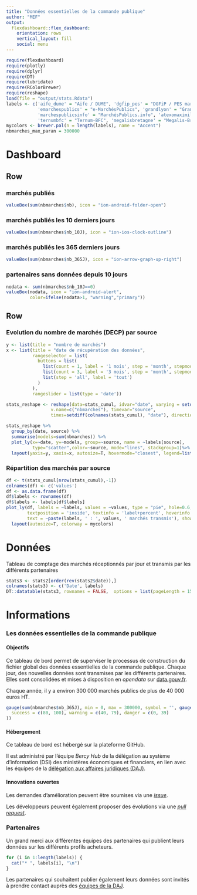 ```yaml
---
title: "Données essentielles de la commande publique"
author: "MEF"
output: 
  flexdashboard::flex_dashboard:
    orientation: rows
    vertical_layout: fill
    social: menu
---
```


```r
require(flexdashboard)
require(plotly)
require(dplyr)
require(DT)
require(lubridate)
require(RColorBrewer)
require(reshape)
load(file = "output/stats.Rdata")
labels <- c('aife_dume' = "Aife / DUME", 'dgfip_pes' = "DGFiP / PES marchés",
            'emarchespublics' = "e-MarchésPublics", 'grandlyon' = "Grand Lyon", 
            'marchespublicsinfo' = "MarchésPublics.info", 'atexomaximilien'="Atexo-Maximilien",
            'ternumbfc' = "Ternum-BFC", 'megalisbretagne' = "Megalis-Bretagne")
mycolors <- brewer.pal(n = length(labels), name = "Accent")
nbmarches_max_paran = 300000
```

Dashboard {data-icon="fa-signal"}
=======================================================================

Row
-----------------------------------------------------------------------

### marchés publiés
```r
valueBox(sum(nbmarches$nb), icon = "ion-android-folder-open")
```

### marchés publiés les 10 derniers jours
```r
valueBox(sum(nbmarches$nb_10J), icon = "ion-ios-clock-outline")
```

### marchés publiés les 365 derniers jours
```r
valueBox(sum(nbmarches$nb_365J), icon = "ion-arrow-graph-up-right")
```

### partenaires sans données depuis 10 jours
```r
nodata <- sum(nbmarches$nb_10J==0)
valueBox(nodata, icon = "ion-android-alert", 
         color=ifelse(nodata>1, "warning","primary"))
```

Row
-----------------------------------------------------------------------

### Evolution du nombre de marchés (DECP) par source
```r
y <- list(title = "nombre de marchés")
x <- list(title = "date de récupération des données",
          rangeselector = list(
            buttons = list(
              list(count = 1, label = '1 mois', step = 'month', stepmode = 'backward'),
              list(count = 3, label = '3 mois', step = 'month', stepmode = 'backward'),
              list(step = 'all', label = 'tout')
            )
          ),
          rangeslider = list(type = 'date'))

stats_reshape <- reshape(data=stats_cumul, idvar="date", varying = setdiff(colnames(stats_cumul), "date"),
                 v.name=c("nbmarches"), timevar="source",
                 times=setdiff(colnames(stats_cumul), "date"), direction="long")

stats_reshape %>%
  group_by(date, source) %>%
  summarise(models=sum(nbmarches)) %>%
  plot_ly(x=~date, y=~models, group=~source, name = ~labels[source], 
          type="scatter",color=~source, mode="lines", stackgroup=1)%>%
  layout(yaxis=y, xaxis=x, autosize=T, hovermode="closest", legend=list(x=0.05, y=0.95), colorway = mycolors)
```

### Répartition des marchés par source
```r
df <- t(stats_cumul[nrow(stats_cumul),-1])
colnames(df) <- c('values')
df <- as.data.frame(df)
df$labels <- rownames(df)
df$labels <- labels[df$labels]
plot_ly(df, labels = ~labels, values = ~values, type = "pie", hole=0.6, direction="clockwise",
        textposition = 'inside', textinfo = 'label+percent', hoverinfo = 'text',
        text = ~paste(labels, ' : ', values, ' marchés transmis'), showlegend = FALSE) %>%
  layout(autosize=T, colorway = mycolors)
```


Données {data-icon="fa-table"}
=======================================================================

Tableau de comptage des marchés réceptionnés par jour et transmis par les différents partenaires

```r
stats3 <- stats2[order(rev(stats2$date)),]
colnames(stats3) <- c('Date', labels)
DT::datatable(stats3, rownames = FALSE,  options = list(pageLength = 15))
```


Informations {data-icon="ion-information-circled"}
=======================================================================


### Les données essentielles de la commande publique


#### Objectifs

Ce tableau de bord permet de superviser le processus de construction du fichier global des données essentielles de la commande publique. Chaque jour, des nouvelles données sont transmises par les différents partenaires. Elles sont consolidées et mises à disposition en *opendata* sur [data.gouv.fr](https://www.data.gouv.fr/fr/datasets/donnees-essentielles-de-la-commande-publique-fichiers-consolides/).

Chaque année, il y a environ 300 000 marchés publics de plus de 40 000 euros HT.

```r
gauge(sum(nbmarches$nb_365J), min = 0, max = 300000, symbol = '', gaugeSectors(
  success = c(80, 100), warning = c(40, 79), danger = c(0, 39)
))
```

#### Hébergement
Ce tableau de bord est hébergé sur la plateforme GitHub.

Il est administré par l'équipe *Bercy Hub* de la délégation au système d'information (DSI) des ministères économiques et financiers, en lien avec les équipes de la [délégation aux affaires juridiques (DAJ)](https://www.economie.gouv.fr/daj).


#### Innovations ouvertes 

Les demandes d'amélioration peuvent être soumises via une [*issue*](https://github.com/139bercy/decp-monitoring/issues).

Les développeurs peuvent également proposer des évolutions via une [*pull request*](https://github.com/139bercy/decp-monitoring/pulls).


### Partenaires
Un grand merci aux différentes équipes des partenaires qui publient leurs données sur les différents profils acheteurs.

```r
for (i in 1:length(labels)) {
  cat("* ", labels[i], "\n")
}
```

Les partenaires qui souhaitent publier également leurs données sont invités à prendre contact auprès des [équipes de la DAJ](mailto:decp@finances.gouv.fr).
